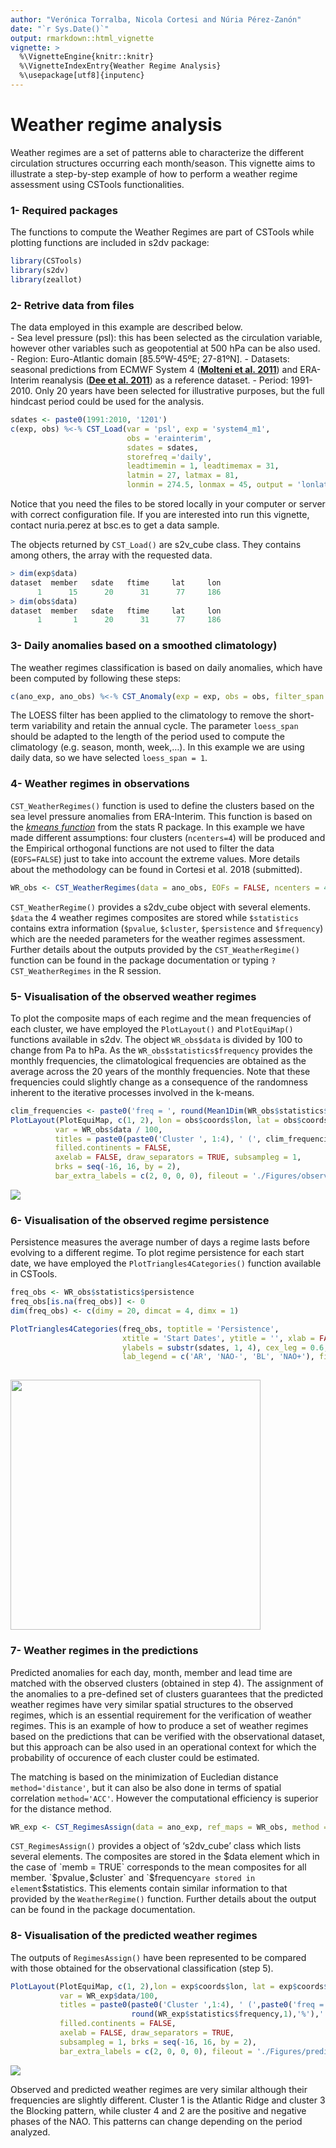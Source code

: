 ```yaml
---
author: "Verónica Torralba, Nicola Cortesi and Núria Pérez-Zanón"
date: "`r Sys.Date()`"
output: rmarkdown::html_vignette
vignette: >
  %\VignetteEngine{knitr::knitr}
  %\VignetteIndexEntry{Weather Regime Analysis}
  %\usepackage[utf8]{inputenc}
---
```



Weather regime analysis
========================

Weather regimes are a set of patterns able to characterize the different circulation structures occurring each month/season. This vignette aims to illustrate a step-by-step example of how to perform a weather regime assessment using CSTools functionalities.

### 1- Required packages 

The functions to compute the Weather Regimes are part of CSTools while plotting functions are included in s2dv package:
 
```r
library(CSTools)
library(s2dv)
library(zeallot)
```


### 2- Retrive data from files
 
The data employed in this example are described below.  
- Sea level pressure (psl): this has been selected as the circulation variable, however other variables such as geopotential at 500 hPa can be also used.
- Region: Euro-Atlantic domain [85.5ºW-45ºE; 27-81ºN].
- Datasets: seasonal predictions from ECMWF System 4 ([**Molteni et al. 2011**](https://www.ecmwf.int/sites/default/files/elibrary/2011/11209-new-ecmwf-seasonal-forecast-system-system-4.pdf)) and ERA-Interim reanalysis ([**Dee et al. 2011**](https://doi.org/10.1002/qj.828)) as a reference dataset.
- Period: 1991-2010. Only 20 years have been selected for illustrative purposes, but the full hindcast period could be used for the analysis.  


```r
sdates <- paste0(1991:2010, '1201')
c(exp, obs) %<-% CST_Load(var = 'psl', exp = 'system4_m1',
                          obs = 'erainterim',
                          sdates = sdates,
                          storefreq ='daily',
                          leadtimemin = 1, leadtimemax = 31,
                          latmin = 27, latmax = 81,
                          lonmin = 274.5, lonmax = 45, output = 'lonlat')
```

Notice that you need the files to be stored locally in your computer or server with correct configuration file. If you are interested into run this vignette, contact nuria.perez at bsc.es to get a data sample.

The objects returned by `CST_Load()` are s2v_cube class. They contains among others, the array with the requested data.

```r
> dim(exp$data)
dataset  member   sdate   ftime     lat     lon 
      1      15      20      31      77     186 
> dim(obs$data)
dataset  member   sdate   ftime     lat     lon 
      1       1      20      31      77     186
```
### 3- Daily anomalies based on a smoothed climatology)

The weather regimes classification is based on daily anomalies, which have been computed by following these steps: 

```r
c(ano_exp, ano_obs) %<-% CST_Anomaly(exp = exp, obs = obs, filter_span = 1)
```

The LOESS filter has been applied to the climatology to remove the short-term variability and retain the annual cycle. The parameter `loess_span` should be adapted to the length of the period used to compute the climatology (e.g. season, month, week,...). In this example we are using daily data, so we have selected `loess_span = 1`. 


### 4- Weather regimes in observations 

`CST_WeatherRegimes()` function is used to define the clusters based on the sea level pressure anomalies from ERA-Interim. This function is based on the [*kmeans function*](https://stat.ethz.ch/R-manual/R-devel/library/stats/html/kmeans.html)
from the stats R package. In this example we have made different assumptions: four clusters (`ncenters=4`) will be produced and the Empirical orthogonal functions are not used to filter the data (`EOFS=FALSE`) just to take into account the extreme values. More details about the methodology can be found in Cortesi et al. 2018 (submitted). 

```r
WR_obs <- CST_WeatherRegimes(data = ano_obs, EOFs = FALSE, ncenters = 4)
``` 

`CST_WeatherRegime()` provides a s2dv_cube object with several elements. `$data` the 4 weather regimes composites are stored while `$statistics` contains extra information (`$pvalue`, `$cluster`, `$persistence` and `$frequency`) which are the needed parameters for the weather regimes assessment. Further details about the outputs provided by the `CST_WeatherRegime()` function can be found in the package documentation or typing `?CST_WeatherRegimes` in the R session. 

### 5- Visualisation of the observed weather regimes

To plot the composite maps of each regime and the mean frequencies of each cluster, we have employed the `PlotLayout()` and `PlotEquiMap()` functions available in s2dv. The object `WR_obs$data` is divided by 100 to change from Pa to hPa. As the `WR_obs$statistics$frequency` provides the monthly frequencies, the climatological frequencies are obtained as the average across the 20 years of the monthly frequencies. Note that these frequencies could slightly change as a consequence of the randomness inherent to the iterative processes involved in the k-means.   

 ```r
clim_frequencies <- paste0('freq = ', round(Mean1Dim(WR_obs$statistics$frequency, 1), 1), '%')
PlotLayout(PlotEquiMap, c(1, 2), lon = obs$coords$lon, lat = obs$coords$lat,
           var = WR_obs$data / 100,
           titles = paste0(paste0('Cluster ', 1:4), ' (', clim_frequencies,' )'),
           filled.continents = FALSE,
           axelab = FALSE, draw_separators = TRUE, subsampleg = 1,
           brks = seq(-16, 16, by = 2),
           bar_extra_labels = c(2, 0, 0, 0), fileout = './Figures/observed_regimes.png')
```

<img src="./Figures/observed_regimes.png" />

### 6- Visualisation of the observed regime persistence

Persistence measures the average number of days a regime lasts before evolving to a different regime. To plot regime persistence for each start date, we have employed the `PlotTriangles4Categories()` function available in CSTools.

```r
freq_obs <- WR_obs$statistics$persistence
freq_obs[is.na(freq_obs)] <- 0
dim(freq_obs) <- c(dimy = 20, dimcat = 4, dimx = 1)

PlotTriangles4Categories(freq_obs, toptitle = 'Persistence',
                         xtitle = 'Start Dates', ytitle = '', xlab = FALSE,
                         ylabels = substr(sdates, 1, 4), cex_leg = 0.6,
                         lab_legend = c('AR', 'NAO-', 'BL', 'NAO+'), figure.width = .7)
      
```


<img src="./Figures/Obs_Persistence.png" width = "400px"/>

### 7- Weather regimes in the predictions

Predicted anomalies for each day, month, member and lead time are matched with the observed clusters (obtained in step 4). The assignment of the anomalies to a pre-defined set of clusters guarantees that the predicted weather regimes have very similar spatial structures to the observed regimes, which is an essential requirement for the verification of weather regimes. This is an example of how to produce a set of weather regimes based on the predictions that can be verified with the observational dataset, but this approach can be also used in an operational context for which the probability of occurence of each cluster could be estimated. 

The matching is based on the minimization of Eucledian distance `method='distance'`, but it can also be also done in terms of spatial correlation `method='ACC'`. However the computational efficiency is superior for the distance method.


```r
WR_exp <- CST_RegimesAssign(data = ano_exp, ref_maps = WR_obs, method = 'distance', composite = TRUE, memb = TRUE)
```


`CST_RegimesAssign()` provides a object of 's2dv_cube' class which lists several elements. The composites are stored in the $data element which in the case of `memb = TRUE` corresponds to the mean composites for all member. `$pvalue`, `$cluster` and `$frequency` are stored in element `$statistics. This elements contain similar information to that provided by the `WeatherRegime()` function. Further details about the output can be found in the package documentation. 

### 8- Visualisation of the predicted weather regimes


The outputs of `RegimesAssign()` have been represented to be compared with those obtained for the observational classification (step 5). 


```r
PlotLayout(PlotEquiMap, c(1, 2),lon = exp$coords$lon, lat = exp$coords$lat,
           var = WR_exp$data/100, 
           titles = paste0(paste0('Cluster ',1:4), ' (',paste0('freq = ', 
                           round(WR_exp$statistics$frequency,1),'%'),' )'),
           filled.continents = FALSE,
           axelab = FALSE, draw_separators = TRUE,
           subsampleg = 1, brks = seq(-16, 16, by = 2),
           bar_extra_labels = c(2, 0, 0, 0), fileout = './Figures/predicted_regimes.png')
```
<img src="./Figures/predicted_regimes.png" />

Observed and predicted weather regimes are very similar although their frequencies are slightly different. Cluster 1 is the Atlantic Ridge and cluster 3 the Blocking pattern, while cluster 4 and 2 are the positive and negative phases of the NAO. This patterns can change depending on the period analyzed.
